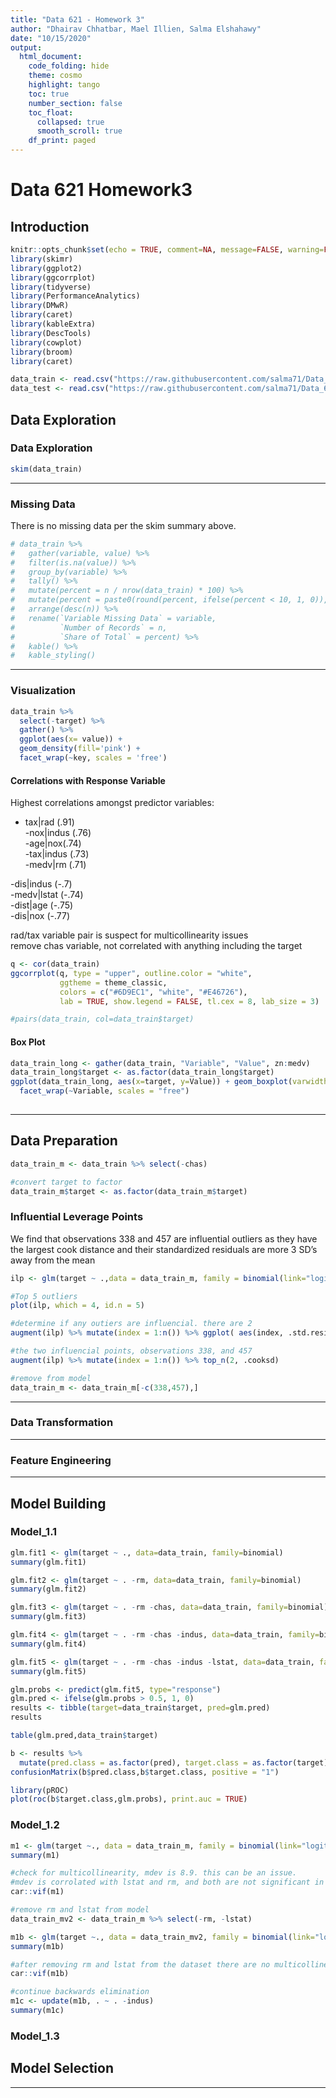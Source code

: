 ---
title: "Data 621 - Homework 3"
author: "Dhairav Chhatbar, Mael Illien, Salma Elshahawy"
date: "10/15/2020"
output: 
  html_document:
    code_folding: hide
    theme: cosmo
    highlight: tango
    toc: true
    number_section: false
    toc_float:
      collapsed: true
      smooth_scroll: true
    df_print: paged
---
# Data 621 Homework3 

## Introduction 


```{r message=FALSE, warning=FALSE, include=FALSE}
knitr::opts_chunk$set(echo = TRUE, comment=NA, message=FALSE, warning=FALSE)
library(skimr)
library(ggplot2)
library(ggcorrplot)
library(tidyverse)
library(PerformanceAnalytics)
library(DMwR)
library(caret)
library(kableExtra)
library(DescTools)
library(cowplot)
library(broom)
library(caret)
```

```{r message=FALSE, warning=FALSE}
data_train <- read.csv("https://raw.githubusercontent.com/salma71/Data_621/master/HW_3/crime-training-data_modified.csv", header = TRUE)
data_test <- read.csv("https://raw.githubusercontent.com/salma71/Data_621/master/HW_3/crime-evaluation-data_modified.csv", header = TRUE)
```

## Data Exploration {.tabset .tabset-fade .tabset-pills}

### Data Exploration

```{r data_summary_train, message=FALSE, warning=FALSE}
skim(data_train)
```

---

### Missing Data

There is no missing data per the skim summary above.

```{r explore_missing_data_train, message=FALSE, warning=FALSE}
# data_train %>%
#   gather(variable, value) %>%
#   filter(is.na(value)) %>%
#   group_by(variable) %>%
#   tally() %>%
#   mutate(percent = n / nrow(data_train) * 100) %>%
#   mutate(percent = paste0(round(percent, ifelse(percent < 10, 1, 0)), "%")) %>%
#   arrange(desc(n)) %>%
#   rename(`Variable Missing Data` = variable,
#          `Number of Records` = n,
#          `Share of Total` = percent) %>%
#   kable() %>%
#   kable_styling()
```

---

### Visualization

```{r variables_distribution, fig.height=8, fig.width=10, message=FALSE, warning=FALSE}
data_train %>% 
  select(-target) %>%
  gather() %>% 
  ggplot(aes(x= value)) + 
  geom_density(fill='pink') + 
  facet_wrap(~key, scales = 'free')
```

#### Correlations with Response Variable
Highest correlations amongst predictor variables:  
  
- tax|rad (.91)  
-nox|indus (.76)  
-age|nox(.74)  
-tax|indus (.73)  
-medv|rm (.71)  

-dis|indus (-.7)  
-medv|lstat (-.74)  
-dist|age (-.75)  
-dis|nox (-.77)  

rad/tax variable pair is suspect for multicollinearity issues  
remove chas variable, not correlated with anything including the target 

```{r correlations_plot, fig.height=8, fig.width=10, message=FALSE, warning=FALSE}
q <- cor(data_train)
ggcorrplot(q, type = "upper", outline.color = "white",
           ggtheme = theme_classic,
           colors = c("#6D9EC1", "white", "#E46726"),
           lab = TRUE, show.legend = FALSE, tl.cex = 8, lab_size = 3) 
```

```{r}
#pairs(data_train, col=data_train$target)
```
#### Box Plot
```{r box_plot, warning=FALSE, message=FALSE, fig.height=8, fig.width=10}

data_train_long <- gather(data_train, "Variable", "Value", zn:medv)
data_train_long$target <- as.factor(data_train_long$target)  
ggplot(data_train_long, aes(x=target, y=Value)) + geom_boxplot(varwidth = TRUE, alpha=0.2, fill="orange1") + 
  facet_wrap(~Variable, scales = "free")
  

```

---

## Data Preparation {.tabset .tabset-fade .tabset-pills}
```{r}
data_train_m <- data_train %>% select(-chas)

#convert target to factor
data_train_m$target <- as.factor(data_train_m$target)

```

### Influential Leverage Points
We find that observations 338 and 457 are influential outliers as they have the largest cook distance and their standardized residuals are more 3 SD's away from the mean
```{r}
ilp <- glm(target ~ .,data = data_train_m, family = binomial(link="logit"))

#Top 5 outliers
plot(ilp, which = 4, id.n = 5)

#determine if any outiers are influencial. there are 2
augment(ilp) %>% mutate(index = 1:n()) %>% ggplot( aes(index, .std.resid)) + geom_point(aes(color=target))

#the two influencial points, observations 338, and 457
augment(ilp) %>% mutate(index = 1:n()) %>% top_n(2, .cooksd)

#remove from model
data_train_m <- data_train_m[-c(338,457),]


```

---

### Data Transformation 



---
 
### Feature Engineering 


---

## Model Building {.tabset .tabset-fade .tabset-pills}

### Model_1.1 

```{r}
glm.fit1 <- glm(target ~ ., data=data_train, family=binomial)
summary(glm.fit1)
```

```{r}
glm.fit2 <- glm(target ~ . -rm, data=data_train, family=binomial)
summary(glm.fit2)
```
```{r}
glm.fit3 <- glm(target ~ . -rm -chas, data=data_train, family=binomial)
summary(glm.fit3)
```

```{r}
glm.fit4 <- glm(target ~ . -rm -chas -indus, data=data_train, family=binomial)
summary(glm.fit4)
```

```{r}
glm.fit5 <- glm(target ~ . -rm -chas -indus -lstat, data=data_train, family=binomial)
summary(glm.fit5)
```

```{r}
glm.probs <- predict(glm.fit5, type="response")
glm.pred <- ifelse(glm.probs > 0.5, 1, 0)
results <- tibble(target=data_train$target, pred=glm.pred)
results
```

```{r}
table(glm.pred,data_train$target)
```

```{r}
b <- results %>%
  mutate(pred.class = as.factor(pred), target.class = as.factor(target))
confusionMatrix(b$pred.class,b$target.class, positive = "1")
```

```{r}
library(pROC)
plot(roc(b$target.class,glm.probs), print.auc = TRUE)
```


### Model_1.2 
```{r}

m1 <- glm(target ~., data = data_train_m, family = binomial(link="logit"))
summary(m1)

#check for multicollinearity, mdev is 8.9. this can be an issue.
#mdev is corrolated with lstat and rm, and both are not significant in the model m1. Remove them
car::vif(m1)

#remove rm and lstat from model
data_train_mv2 <- data_train_m %>% select(-rm, -lstat)

m1b <- glm(target ~., data = data_train_mv2, family = binomial(link="logit"))
summary(m1b)

#after removing rm and lstat from the dataset there are no multicollinearity issues in model m1b
car::vif(m1b)

#continue backwards elimination
m1c <- update(m1b, . ~ . -indus)
summary(m1c)


```

### Model_1.3 

## Model Selection 

---